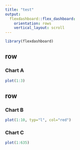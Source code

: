 ```yaml
---
title: "test"
output: 
  flexdashboard::flex_dashboard:
    orientation: rows
    vertical_layout: scroll
---
```


```r
library(flexdashboard)
```

row
-----------------------------------------------------------------------

### Chart A

```r
plot(1:3)
```

row
-----------------------------------------------------------------------

### Chart B

```r
plot(1:10, typ="l", col="red")
```

### Chart C

```r
plot(1:635)
```

